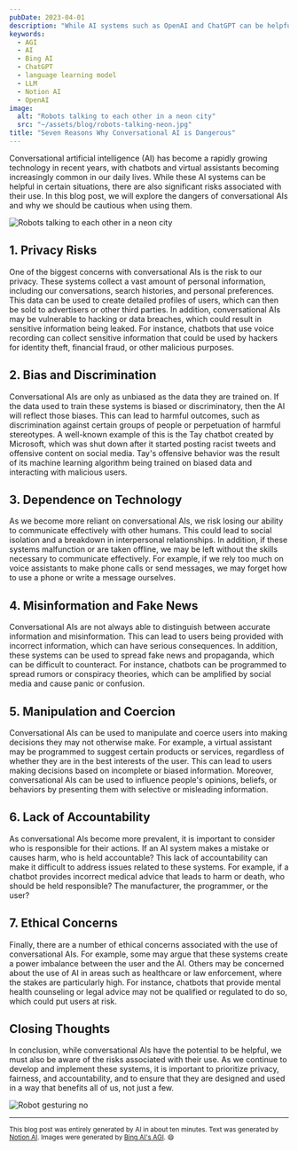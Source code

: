 ```yaml
---
pubDate: 2023-04-01
description: "While AI systems such as OpenAI and ChatGPT can be helpful in certain situations, there are also significant risks associated with their use."
keywords:
  - AGI
  - AI
  - Bing AI
  - ChatGPT
  - language learning model
  - LLM
  - Notion AI
  - OpenAI
image:
  alt: "Robots talking to each other in a neon city"
  src: "~/assets/blog/robots-talking-neon.jpg"
title: "Seven Reasons Why Conversational AI is Dangerous"
---
```



Conversational artificial intelligence (AI) has become a rapidly growing technology in recent years, with chatbots and virtual assistants becoming increasingly common in our daily lives.
While these AI systems can be helpful in certain situations, there are also significant risks associated with their use.
In this blog post, we will explore the dangers of conversational AIs and why we should be cautious when using them.

<img
	alt="Robots talking to each other in a neon city"
	src={robotsTalkingNeon}
/>

## 1. Privacy Risks

One of the biggest concerns with conversational AIs is the risk to our privacy.
These systems collect a vast amount of personal information, including our conversations, search histories, and personal preferences.
This data can be used to create detailed profiles of users, which can then be sold to advertisers or other third parties.
In addition, conversational AIs may be vulnerable to hacking or data breaches, which could result in sensitive information being leaked.
For instance, chatbots that use voice recording can collect sensitive information that could be used by hackers for identity theft, financial fraud, or other malicious purposes.

## 2. Bias and Discrimination

Conversational AIs are only as unbiased as the data they are trained on.
If the data used to train these systems is biased or discriminatory, then the AI will reflect those biases.
This can lead to harmful outcomes, such as discrimination against certain groups of people or perpetuation of harmful stereotypes.
A well-known example of this is the Tay chatbot created by Microsoft, which was shut down after it started posting racist tweets and offensive content on social media.
Tay's offensive behavior was the result of its machine learning algorithm being trained on biased data and interacting with malicious users.

## 3. Dependence on Technology

As we become more reliant on conversational AIs, we risk losing our ability to communicate effectively with other humans.
This could lead to social isolation and a breakdown in interpersonal relationships.
In addition, if these systems malfunction or are taken offline, we may be left without the skills necessary to communicate effectively.
For example, if we rely too much on voice assistants to make phone calls or send messages, we may forget how to use a phone or write a message ourselves.

## 4. Misinformation and Fake News

Conversational AIs are not always able to distinguish between accurate information and misinformation.
This can lead to users being provided with incorrect information, which can have serious consequences.
In addition, these systems can be used to spread fake news and propaganda, which can be difficult to counteract.
For instance, chatbots can be programmed to spread rumors or conspiracy theories, which can be amplified by social media and cause panic or confusion.

## 5. Manipulation and Coercion

Conversational AIs can be used to manipulate and coerce users into making decisions they may not otherwise make.
For example, a virtual assistant may be programmed to suggest certain products or services, regardless of whether they are in the best interests of the user.
This can lead to users making decisions based on incomplete or biased information.
Moreover, conversational AIs can be used to influence people's opinions, beliefs, or behaviors by presenting them with selective or misleading information.

## 6. Lack of Accountability

As conversational AIs become more prevalent, it is important to consider who is responsible for their actions.
If an AI system makes a mistake or causes harm, who is held accountable? This lack of accountability can make it difficult to address issues related to these systems.
For example, if a chatbot provides incorrect medical advice that leads to harm or death, who should be held responsible? The manufacturer, the programmer, or the user?

## 7. Ethical Concerns

Finally, there are a number of ethical concerns associated with the use of conversational AIs.
For example, some may argue that these systems create a power imbalance between the user and the AI.
Others may be concerned about the use of AI in areas such as healthcare or law enforcement, where the stakes are particularly high.
For instance, chatbots that provide mental health counseling or legal advice may not be qualified or regulated to do so, which could put users at risk.

## Closing Thoughts

In conclusion, while conversational AIs have the potential to be helpful, we must also be aware of the risks associated with their use.
As we continue to develop and implement these systems, it is important to prioritize privacy, fairness, and accountability, and to ensure that they are designed and used in a way that benefits all of us, not just a few.

<img alt="Robot gesturing no" src={robotNo} />

---

<small>
	This blog post was entirely generated by AI in about ten minutes. Text was
	generated by <a href="https://www.notion.family/product/ai">Notion AI</a>.
	Images were generated by <a href="https://www.bing.com/new">Bing AI's AGI</a>.
	😄
</small>
